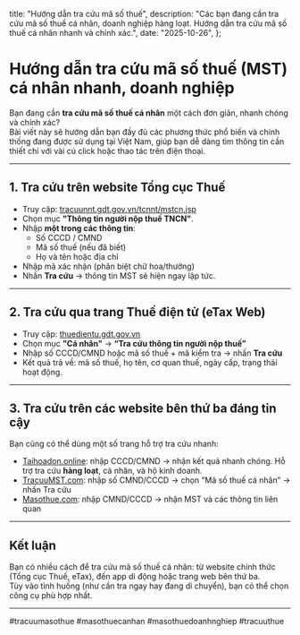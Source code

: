   title: "Hướng dẫn tra cứu mã số thuế",
  description: "Các bạn đang cần tra cứu mã số thuế cá nhân, doanh nghiệp hàng loạt. Hướng dẫn tra cứu mã số thuế cá nhân nhanh và chính xác.",
  date: "2025-10-26",
};

# Hướng dẫn tra cứu mã số thuế (MST) cá nhân nhanh, doanh nghiệp

Bạn đang cần **tra cứu mã số thuế cá nhân** một cách đơn giản, nhanh chóng và chính xác?  
Bài viết này sẽ hướng dẫn bạn đầy đủ các phương thức phổ biến và chính thống đang được sử dụng tại Việt Nam, giúp bạn dễ dàng tìm thông tin cần thiết chỉ với vài cú click hoặc thao tác trên điện thoại.

---

## 1. Tra cứu trên website **Tổng cục Thuế**
- Truy cập: [tracuunnt.gdt.gov.vn/tcnnt/mstcn.jsp](https://tracuunnt.gdt.gov.vn/tcnnt/mstcn.jsp)
- Chọn mục **"Thông tin người nộp thuế TNCN"**.
- Nhập **một trong các thông tin**:
  - Số CCCD / CMND
  - Mã số thuế (nếu đã biết)
  - Họ và tên hoặc địa chỉ
- Nhập mã xác nhận (phân biệt chữ hoa/thường)
- Nhấn **Tra cứu** → thông tin MST sẽ hiện ngay lập tức.

---

## 2. Tra cứu qua trang **Thuế điện tử (eTax Web)**

- Truy cập: [thuedientu.gdt.gov.vn](https://thuedientu.gdt.gov.vn)
- Chọn mục **"Cá nhân"** → **“Tra cứu thông tin người nộp thuế”**
- Nhập số CCCD/CMND hoặc mã số thuế + mã kiểm tra → nhấn **Tra cứu**
- Kết quả trả về: mã số thuế, họ tên, cơ quan thuế, ngày cấp, trạng thái hoạt động.

---

## 3. Tra cứu trên các website bên thứ ba đáng tin cậy

Bạn cũng có thể dùng một số trang hỗ trợ tra cứu nhanh:

- [Taihoadon.online](https://taihoadon.online/tra-cuu-ma-so-thue): nhập CCCD/CMND → nhận kết quả nhanh chóng. Hỗ trợ tra cứu **hàng loạt**, cá nhân, và hộ kinh doanh.
- [TracuuMST.com](https://tracuumsT.com): nhập số CMND/CCCD → chọn “Mã số thuế cá nhân” → nhấn Tra cứu
- [Masothue.com](https://masothue.com): nhập CMND/CCCD → nhận MST và các thông tin liên quan

---

## Kết luận

Bạn có nhiều cách để tra cứu mã số thuế cá nhân: từ website chính thức (Tổng cục Thuế, eTax), đến app di động hoặc trang web bên thứ ba.  
Tùy vào tình huống (như cần tra ngay hay đang di chuyển), bạn có thể chọn công cụ phù hợp nhất.

---
#tracuumasothue #masothuecanhan #masothuedoanhnghiep #tracuuthue

